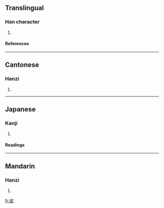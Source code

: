 ==Translingual==
===Han character===
{{Han char|rn=53|rad=广|as=05|sn=8|four=0011<sub>1</sub>|canj=戈卜一心 (IYMP)}}
# {{defn|Han|sort=广05}}
====References====
{{Han ref|kx=0345.010|dkj=09282|dj=0654.140|hdz=20882.040|uh=5E9B|ud=24219|bh=CEB8|bd=52920}}
----
==Cantonese==
===Hanzi===
{{yue-hanzi|jyut=|y=chi3}}
# {{defn|Cantonese}}
----
==Japanese==
===Kanji===
{{ja-kanji|grade=|rs=广05}}
# {{defn|Japanese}} 
====Readings====
{{ja-readings|on=[[し]] (shi), [[じ]] (ji)|kun=}}
----
==Mandarin==
===Hanzi===
{{cmn-hanzi|pin=[[cī]] ([[ci1]])|wg=tz'u<sup>1</sup>}}
# {{defn|Mandarin}}

[[fr:庛]]
